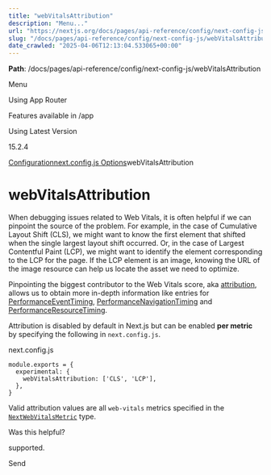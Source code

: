 ---
title: "webVitalsAttribution"
description: "Menu..."
url: "https://nextjs.org/docs/pages/api-reference/config/next-config-js/webVitalsAttribution"
slug: "/docs/pages/api-reference/config/next-config-js/webVitalsAttribution"
date_crawled: "2025-04-06T12:13:04.533065+00:00"
---

**Path**: /docs/pages/api-reference/config/next-config-js/webVitalsAttribution

Menu

Using App Router

Features available in /app

Using Latest Version

15.2.4

[Configuration](/docs/pages/api-reference/config)[next.config.js Options](/docs/pages/api-reference/config/next-config-js)webVitalsAttribution

# webVitalsAttribution

When debugging issues related to Web Vitals, it is often helpful if we can pinpoint the source of the problem.
For example, in the case of Cumulative Layout Shift (CLS), we might want to know the first element that shifted when the single largest layout shift occurred.
Or, in the case of Largest Contentful Paint (LCP), we might want to identify the element corresponding to the LCP for the page.
If the LCP element is an image, knowing the URL of the image resource can help us locate the asset we need to optimize.

Pinpointing the biggest contributor to the Web Vitals score, aka [attribution](https://github.com/GoogleChrome/web-vitals/blob/4ca38ae64b8d1e899028c692f94d4c56acfc996c/README.md#attribution),
allows us to obtain more in-depth information like entries for [PerformanceEventTiming](https://developer.mozilla.org/docs/Web/API/PerformanceEventTiming), [PerformanceNavigationTiming](https://developer.mozilla.org/docs/Web/API/PerformanceNavigationTiming) and [PerformanceResourceTiming](https://developer.mozilla.org/docs/Web/API/PerformanceResourceTiming).

Attribution is disabled by default in Next.js but can be enabled **per metric** by specifying the following in `next.config.js`.

next.config.js

```
module.exports = {
  experimental: {
    webVitalsAttribution: ['CLS', 'LCP'],
  },
}
```

Valid attribution values are all `web-vitals` metrics specified in the [`NextWebVitalsMetric`](https://github.com/vercel/next.js/blob/442378d21dd56d6e769863eb8c2cb521a463a2e0/packages/next/shared/lib/utils.ts#L43) type.

Was this helpful?

supported.

Send